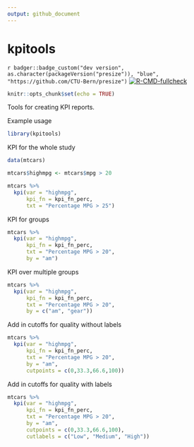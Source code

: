 ```yaml
---
output: github_document
---
```


<!-- README.md is generated from README.Rmd. Please edit that file -->

# kpitools

`r badger::badge_custom("dev version", as.character(packageVersion("presize")), "blue", "https://github.com/CTU-Bern/presize")`
[![R-CMD-fullcheck](https://github.com/CTU-Bern/kpitools/actions/workflows/R-CMD-full.yaml/badge.svg)](https://github.com/CTU-Bern/kpitools/actions/workflows/R-CMD-full.yaml)


```r
knitr::opts_chunk$set(echo = TRUE)
```

Tools for creating KPI reports.

Example usage 

```r
library(kpitools)
```

KPI for the whole study
```r
data(mtcars)

mtcars$highmpg <- mtcars$mpg > 20

mtcars %>%
  kpi(var = "highmpg", 
      kpi_fn = kpi_fn_perc, 
      txt = "Percentage MPG > 25")


```


KPI for groups
```r
mtcars %>%
  kpi(var = "highmpg", 
      kpi_fn = kpi_fn_perc, 
      txt = "Percentage MPG > 20",
      by = "am")

```

KPI over multiple groups
```r
mtcars %>%
  kpi(var = "highmpg", 
      kpi_fn = kpi_fn_perc, 
      txt = "Percentage MPG > 20",
      by = c("am", "gear"))

```

Add in cutoffs for quality without labels
```r
mtcars %>%
  kpi(var = "highmpg", 
      kpi_fn = kpi_fn_perc, 
      txt = "Percentage MPG > 20",
      by = "am",
      cutpoints = c(0,33.3,66.6,100))

```

Add in cutoffs for quality with labels
```r
mtcars %>%
  kpi(var = "highmpg", 
      kpi_fn = kpi_fn_perc, 
      txt = "Percentage MPG > 20",
      by = "am",
      cutpoints = c(0,33.3,66.6,100),
      cutlabels = c("Low", "Medium", "High"))

```
